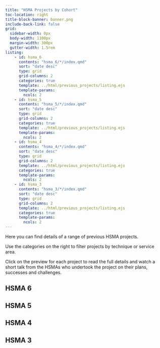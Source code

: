 ```yaml
---
title: "HSMA Projects by Cohort"
toc-location: right
title-block-banner: banner.png
include-back-link: false
grid:
  sidebar-width: 0px
  body-width: 1100px
  margin-width: 300px
  gutter-width: 1.5rem
listing:
    - id: hsma_6
      contents: "hsma_6/*/index.qmd"
      sort: "date desc"
      type: grid
      grid-columns: 2
      categories: true
      template: ../html/previous_projects/listing.ejs
      template-params:
        ncols: 2
    - id: hsma_5
      contents: "hsma_5/*/index.qmd"
      sort: "date desc"
      type: grid
      grid-columns: 2
      categories: true
      template: ../html/previous_projects/listing.ejs
      template-params:
        ncols: 2
    - id: hsma_4
      contents: "hsma_4/*/index.qmd"
      sort: "date desc"
      type: grid
      grid-columns: 2
      template: ../html/previous_projects/listing.ejs
      categories: true
      template-params:
        ncols: 2
    - id: hsma_3
      contents: "hsma_3/*/index.qmd"
      sort: "date desc"
      type: grid
      grid-columns: 2
      template: ../html/previous_projects/listing.ejs
      categories: true
      template-params:
        ncols: 2
---
```


Here you can find details of a range of previous HSMA projects.

Use the categories on the right to filter projects by technique or service area.

Click on the preview for each project to read the full details and watch a short talk from the HSMAs who undertook the project on their plans, successes and challenges.

## HSMA 6

:::{#hsma_6}
:::

## HSMA 5

:::{#hsma_5}
:::


## HSMA 4

:::{#hsma_4}
:::

## HSMA 3

:::{#hsma_3}
:::
